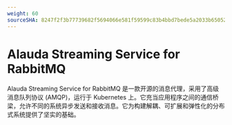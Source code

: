 ```yaml
---
weight: 60
sourceSHA: 8247f2f3b77739682f5694066e581f59599c83b4bbd7bede5a2033b6505268bd
---
```


# Alauda Streaming Service for RabbitMQ

Alauda Streaming Service for RabbitMQ 是一款开源的消息代理，采用了高级消息队列协议 (AMQP)，运行于 Kubernetes 上。它充当应用程序之间的通信桥梁，允许不同的系统异步发送和接收消息。它为构建解耦、可扩展和弹性化的分布式系统提供了坚实的基础。

<ExternalSite name="rabbitmq" />
